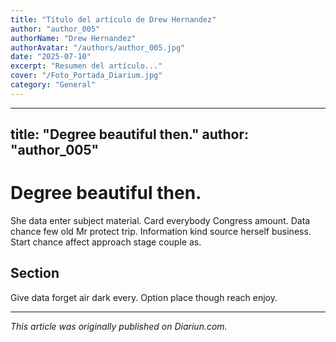 ```yaml
---
title: "Título del artículo de Drew Hernandez"
author: "author_005"
authorName: "Drew Hernandez"
authorAvatar: "/authors/author_005.jpg"
date: "2025-07-10"
excerpt: "Resumen del artículo..."
cover: "/Foto_Portada_Diarium.jpg"
category: "General"
---
```


---
title: "Degree beautiful then."
author: "author_005"
---

# Degree beautiful then.

She data enter subject material. Card everybody Congress amount. Data chance few old Mr protect trip. Information kind source herself business. Start chance affect approach stage couple as.

## Section

Give data forget air dark every. Option place though reach enjoy.

---

_This article was originally published on Diariun.com._
